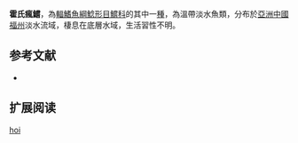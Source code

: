 {{Speciesbox
| name = 霍氏瘋鱨
| image = 
| image_width = 250px
| image_caption = 
| status = NE
| status_system = IUCN3.1
| genus = Tachysurus
| species = hoi
| authority = Pellegrin & Fang, 1940
| synonyms = *''Aoria hoi'',Pellegrin & Fang, 1940
*''Pelteobagrus hoi'',Pellegrin & Fang, 1940
*''Pseudobagrus hoi'',Pellegrin & Fang, 1940
}}
'''霍氏瘋鱨'''，為[[輻鰭魚綱|輻鰭魚綱]][[鯰形目|鯰形目]][[鱨科|鱨科]]的其中一[[種|種]]，為溫帶淡水魚類，分布於[[亞洲|亞洲]][[中國|中國]][[福州|福州]]淡水流域，棲息在底層水域，生活習性不明。

==参考文献==
*{{FishBase_species|genus=Tachysurus|species=hoi |year=2015|month=4}}

== 扩展阅读 ==
{{refbegin}}
{{wikispecies-inline|Tachysurus hoi |霍氏瘋鱨}}
{{refend}}
{{Taxonbar|from=Q5912736}}

[[Category:瘋鱨屬|hoi]]